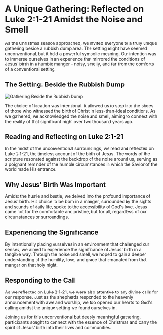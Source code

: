 # A Unique Gathering: Reflected on Luke 2:1-21 Amidst the Noise and Smell

As the Christmas season approached, we invited everyone to a truly unique gathering beside a rubbish dump area. The setting might have seemed unconventional, but it held a powerful symbolic meaning. Our intention was to immerse ourselves in an experience that mirrored the conditions of Jesus' birth in a humble manger – noisy, smelly, and far from the comforts of a conventional setting.

## The Setting: Beside the Rubbish Dump

<div style={{ textAlign: 'center' }}>
  <img src="/blogs/jesus-birth.jpeg" alt="Gathering Beside the Rubbish Dump" style={{ maxWidth: '100%', height: 'auto' }} />
</div>

The choice of location was intentional. It allowed us to step into the shoes of those who witnessed the birth of Christ in less-than-ideal conditions. As we gathered, we acknowledged the noise and smell, aiming to connect with the reality of that significant night over two thousand years ago.

## Reading and Reflecting on Luke 2:1-21

In the midst of the unconventional surroundings, we read and reflected on Luke 2:1-21, the timeless account of the birth of Jesus. The words of the scripture resonated against the backdrop of the noise around us, serving as a poignant reminder of the humble circumstances in which the Savior of the world made His entrance.

## Why Jesus' Birth Was Important

Amidst the hustle and bustle, we delved into the profound importance of Jesus' birth. His choice to be born in a manger, surrounded by the sights and sounds of daily life, spoke to the accessibility of God's love. Jesus came not for the comfortable and pristine, but for all, regardless of our circumstances or surroundings.

## Experiencing the Significance

By intentionally placing ourselves in an environment that challenged our senses, we aimed to experience the significance of Jesus' birth in a tangible way. Through the noise and smell, we hoped to gain a deeper understanding of the humility, love, and grace that emanated from that manger on that holy night.

## Responding to the Call

As we reflected on Luke 2:1-21, we were also attentive to any divine calls for our response. Just as the shepherds responded to the heavenly announcement with awe and worship, we too opened our hearts to God's calling amidst the unique setting we found ourselves in.

Joining us for this unconventional but deeply meaningful gathering, participants sought to connect with the essence of Christmas and carry the spirit of Jesus' birth into their lives and communities.
